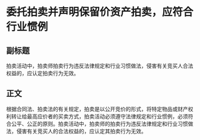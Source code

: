 # 委托拍卖并声明保留价资产拍卖，应符合行业惯例
## 副标题
拍卖活动中，拍卖师拍卖行为违反法律规定和行业习惯做法，侵害有关竞买人合法权益的，应认定拍卖行为无效。
## 正文
根据合同法、拍卖法的有关规定，拍卖是以公开竞价的形式，将特定物品或财产权利转让给最高应价者的买卖方式，拍卖活动必须遵守法律规定和行业惯例，必须符合公平、公正的原则。拍卖活动中，拍卖师的拍卖行为违反法律规定和行业习惯做法，侵害有关竞买人的合法权益的，应认定其拍卖行为无效。
